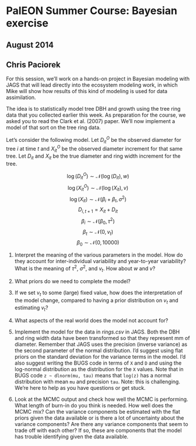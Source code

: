 # PalEON Summer Course: Bayesian exercise
## August 2014
## Chris Paciorek

For this session, we'll work on a hands-on project in Bayesian modeling with JAGS that will lead directly into the ecosystem modeling work, in which Mike will show how results of this kind of modeling is used for data assimilation.

The idea is to statistically model tree DBH and growth using the tree ring data that you collected earlier this week.  As preparation for the course, we asked you to read the Clark et al. (2007) paper. We'll now implement a model of that sort on the tree ring data. 

Let's consider the following model. Let $D_{it}^O$ be the observed diameter for tree $i$ at time $t$ and $X_{it}^O$ be the observed diameter increment for that same tree. Let $D_{it}$ and $X_{it}$ be the true diameter and ring width increment for the tree. 

$$
\log(D_{it}^O) \sim \mathcal{N}(\log(D_{it}), w)
$$
$$
\log(X_{it}^O) \sim \mathcal{N}(\log(X_{it}), v)
$$
$$
\log(X_{it}) \sim \mathcal{N}( \beta_i + \beta_t, \sigma^2)
$$
$$
D_{i,t+1} = X_{it} + D_{it}
$$
$$
\beta_i \sim \mathcal{N}(\beta_0, \tau^2)
$$
$$
\beta_t \sim \mathcal{N}(0, v_t)
$$
$$
\beta_0 \sim \mathcal{N}(0, 10000)  
$$

1. Interpret the meaning of the various parameters in the model. How do they account for inter-individual variability and year-to-year variability? What is the meaning of $\tau^2$, $\sigma^2$, and $v_t$. How about $w$ and $v$?

2. What priors do we need to complete the model?

3. If we set $v_t$ to some (large) fixed value, how does the interpretation of the model change, compared to having a prior distribution on $v_t$ and estimating $v_t$?

4. What aspects of the real world does the model not account for?

5. Implement the model for the data in *rings.csv* in JAGS. Both the DBH and ring width data have been transformed so that they represent mm of diameter. Remember that JAGS uses the precision (inverse variance) as the second parameter of the normal distribution.  I'd suggest using flat priors on the standard deviation for the variance terms in the model. I'd also suggest writing the BUGS code in terms of `X` and `D` and using the log-normal distribution as the distribution for the `X` values. Note that in BUGS code `z ~ dlnorm(mu, tau)` means that `log(z)` has a normal distribution with mean `mu` and precision `tau`. Note: this is challenging. We're here to help as you have questions or get stuck.

6. Look at the MCMC output and check how well the MCMC is performing. What length of burn-in do you think is needed. How well does the MCMC mix?  Can the variance components be estimated with the flat priors given the data available or is there a lot of uncertainty about the variance components? Are there any variance components that seem to trade off with each other? If so, these are components that the model has trouble identifying given the data available.
